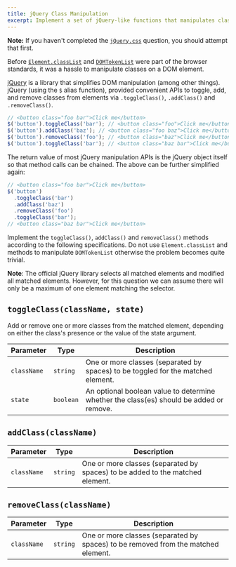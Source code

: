 ```yaml
---
title: jQuery Class Manipulation
excerpt: Implement a set of jQuery-like functions that manipulates classes on a DOM element
---
```


**Note:** If you haven't completed the [`jQuery.css`](/questions/javascript/jquery-css) question, you should attempt that first.

Before [`Element.classList`](https://developer.mozilla.org/en-US/docs/Web/API/Element/classList) and [`DOMTokenList`](https://developer.mozilla.org/en-US/docs/Web/API/DOMTokenList) were part of the browser standards, it was a hassle to manipulate classes on a DOM element.

[jQuery](https://jquery.com/) is a library that simplifies DOM manipulation (among other things). jQuery (using the `$` alias function), provided convenient APIs to toggle, add, and remove classes from elements via `.toggleClass()`, `.addClass()` and `.removeClass()`.

```js
// <button class="foo bar">Click me</button>
$('button').toggleClass('bar'); // <button class="foo">Click me</button>
$('button').addClass('baz'); // <button class="foo baz">Click me</button>
$('button').removeClass('foo'); // <button class="baz">Click me</button>
$('button').toggleClass('bar'); // <button class="baz bar">Click me</button>
```

The return value of most jQuery manipulation APIs is the jQuery object itself so that method calls can be chained. The above can be further simplified again:

```js
// <button class="foo bar">Click me</button>
$('button')
  .toggleClass('bar')
  .addClass('baz')
  .removeClass('foo')
  .toggleClass('bar');
// <button class="baz bar">Click me</button>
```

Implement the `toggleClass()`, `addClass()` and `removeClass()` methods according to the following specifications. Do not use `Element.classList` and methods to manipulate `DOMTokenList` otherwise the problem becomes quite trivial.

**Note**: The official jQuery library selects all matched elements and modified all matched elements. However, for this question we can assume there will only be a maximum of one element matching the selector.

## `toggleClass(className, state)`

Add or remove one or more classes from the matched element, depending on either the class's presence or the value of the state argument.

| Parameter | Type | Description |
| --- | --- | --- |
| `className` | `string` | One or more classes (separated by spaces) to be toggled for the matched element. |
| `state` | `boolean` | An optional boolean value to determine whether the class(es) should be added or remove. |

## `addClass(className)`

| Parameter | Type | Description |
| --- | --- | --- |
| `className` | `string` | One or more classes (separated by spaces) to be added to the matched element. |

## `removeClass(className)`

| Parameter | Type | Description |
| --- | --- | --- |
| `className` | `string` | One or more classes (separated by spaces) to be removed from the matched element. |
